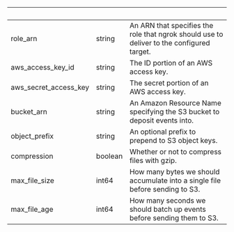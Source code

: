 | &nbsp;                | &nbsp;  | &nbsp;                                                                                    |
| --------------------- | ------- | ----------------------------------------------------------------------------------------- |
| role_arn              | string  | An ARN that specifies the role that ngrok should use to deliver to the configured target. |
| aws_access_key_id     | string  | The ID portion of an AWS access key.                                                      |
| aws_secret_access_key | string  | The secret portion of an AWS access key.                                                  |
| bucket_arn            | string  | An Amazon Resource Name specifying the S3 bucket to deposit events into.                  |
| object_prefix         | string  | An optional prefix to prepend to S3 object keys.                                          |
| compression           | boolean | Whether or not to compress files with gzip.                                               |
| max_file_size         | int64   | How many bytes we should accumulate into a single file before sending to S3.              |
| max_file_age          | int64   | How many seconds we should batch up events before sending them to S3.                     |
